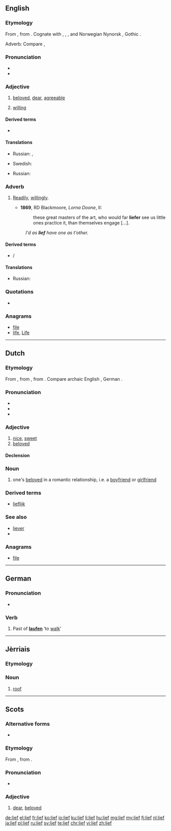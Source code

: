 ==English==

===Etymology===
From {{etyl|ang|en}} {{term/t|ang|lēof}}, from {{etyl|gem-pro|en}} {{term/t|gem-pro|*leubaz}}. Cognate with {{etyl|nl|-}} {{term|lief|lang=nl}}, {{etyl|de|-}} {{term|lieb|lang=de}}, {{etyl|ru|-}} {{term|любовь|tr=ljubóv’|lang=ru}}, {{etyl|sv|-}} and Norwegian Nynorsk {{term|ljuv|lang=nn}}, Gothic {{term|𐌻𐌹𐌿𐍆𐍃|tr=liufs|lang=got}}.

Adverb: Compare {{etyl|de|-}} {{term|lieber|lang=de}}, {{etyl|nl|-}} {{term|liever||[[preferably]], [[rather]]|lang=nl}}

===Pronunciation===
* {{IPA|/liːf/}}
* {{rhymes|iːf}}

===Adjective===
{{head|en|adjective|comparative|liefer|or|liever|superlative|liefest}}

# {{context|archaic|lang=en}} [[beloved]], [[dear]], [[agreeable]]
# {{context|archaic|lang=en}} [[willing]]

====Derived terms====
* {{l/en|liefsome}}

====Translations====
{{trans-top|beloved, dear, agreeable}}
* Russian: {{t+|ru|любимый|tr=ljubímyj}}, {{t+|ru|дорогой|tr=dorogój}}
{{trans-mid}}
* Swedish: {{t+|sv|kär}}
{{trans-bottom}}

{{trans-top|willing}}
* Russian: {{t+|ru|охотный|tr=oxótnyj}}
{{trans-mid}}
{{trans-bottom}}

===Adverb===
{{head|en|adverb|comparative|liefer|or|liever|superlative|liefest}}

# {{context|archaic|except [[UK]] dialectal|lang=en}} [[readily|Readily]], [[willingly]].
#* '''1869''', RD Blackmoore, ''Lorna Doone'', II:
#*: these great masters of the art, who would far '''liefer''' see us little ones practice it,  than themselves engage [...].
#: ''I'd as '''lief''' have one as t'other.''

====Derived terms====
* {{l/en|liefer}}/{{l/en|liever}}

====Translations====
{{trans-top|Readily, willingly}}
* Russian: {{t+|ru|охотно|tr=oxótno}}
{{trans-mid}}
{{trans-bottom}}

===Quotations===
* {{seeCites}}

===Anagrams===
* [[file#English|file]]
* [[life#English|life]], [[Life#English|Life]]

----

==Dutch==

===Etymology===
From {{etyl|odt|nl}} {{term/t|odt|*liof}}, from {{etyl|gem-pro|nl}} {{term/t|gem-pro|*leubaz}}, from {{etyl|ine-pro|nl}} {{term/t|ine-pro|*lewbʰ-}}. Compare archaic English {{term|lief|lang=en}}, German {{term|lieb|lang=de}}.

===Pronunciation===
* {{audio|Nl-lief.ogg|Audio}}
* {{rhymes|if|lang=nl}}
* {{IPA|[lif]|lang=nl}}

===Adjective===
{{nl-adj|liever}}

# [[nice]], [[sweet]]
# [[beloved]]

====Declension====
{{nl-decl-adj|lieve}}

===Noun===
{{nl-noun|n|-ven|liefje}}

# one's [[beloved]] in a romantic relationship, i.e. a [[boyfriend]] or [[girlfriend]]

===Derived terms===
* [[lieflijk]]
 
===See also===
* [[liever]]
* {{l|nl|liefde}}

===Anagrams===
* [[file#Dutch|file]]

----

==German==

===Pronunciation===
* {{IPA|[liːf]|lang=de}}

===Verb===
{{head|de|verb form}}

# Past of '''[[laufen]]''' ‘to [[walk]]’

----

==Jèrriais==

===Etymology===
{{rfe|lang=roa-jer}}

===Noun===
{{roa-jer-noun|m}}

# [[roof]]

----

==Scots==

===Alternative forms===
* {{qualifier|contracted}} {{l|sco|lee}}

===Etymology===
From {{etyl|ang|sco}} {{term/t|ang|lēof}}, from {{etyl|gem-pro|sco}} {{term/t|gem-pro|*leubaz}}.

===Pronunciation===
* {{IPA|[lif]|lang=sco}}

===Adjective===
{{sco-adj|liefer|liefest}}

# [[dear]], [[beloved]]

[[de:lief]]
[[el:lief]]
[[fr:lief]]
[[ko:lief]]
[[io:lief]]
[[ku:lief]]
[[li:lief]]
[[hu:lief]]
[[mg:lief]]
[[my:lief]]
[[fj:lief]]
[[nl:lief]]
[[ja:lief]]
[[pl:lief]]
[[ru:lief]]
[[sv:lief]]
[[te:lief]]
[[chr:lief]]
[[vi:lief]]
[[zh:lief]]